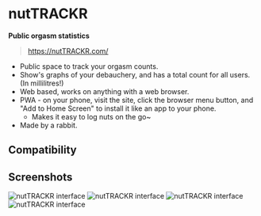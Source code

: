 ---
---

# nutTRACKR
**Public orgasm statistics**

> https://nutTRACKR.com/

- Public space to track your orgasm counts.
- Show's graphs of your debauchery, and has a total count for all users. (In millilitres!) 
- Web based, works on anything with a web browser.
- PWA - on your phone, visit the site, click the browser menu button, and "Add to Home Screen" to install it like an app to your phone.
    - Makes it easy to log nuts on the go~
- Made by a rabbit.

## Compatibility

<Compatibility web android iOS />

## Screenshots

![nutTRACKR interface](img/nutTRACKR_1.png)
![nutTRACKR interface](img/nutTRACKR_2.png)
![nutTRACKR interface](img/nutTRACKR_3.png)
![nutTRACKR interface](img/nutTRACKR_4.png)

